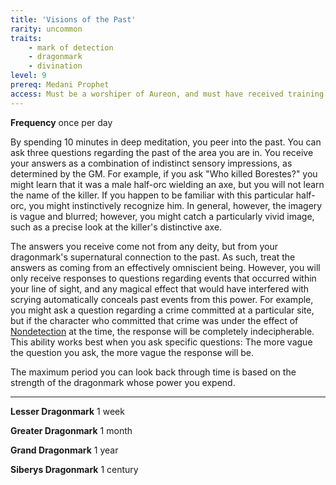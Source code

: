 ```yaml
---
title: 'Visions of the Past'
rarity: uncommon
traits:
    - mark of detection
    - dragonmark
    - divination
level: 9
prereq: Medani Prophet
access: Must be a worshiper of Aureon, and must have received training from the Voice of Aureon.
---
```


**Frequency** once per day

By spending 10 minutes in deep meditation, you peer into the past. You can ask three questions regarding the past of the area you are in. You receive your answers as a combination of indistinct sensory impressions, as determined by the GM. For example, if you ask "Who killed Borestes?" you might learn that it was a male half-orc wielding an axe, but you will not learn the name of the killer. If you happen to be familiar with this particular half-orc, you might instinctively recognize him. In general, however, the imagery is vague and blurred; however, you might catch a particularly vivid image, such as a precise look at the killer's distinctive axe.

The answers you receive come not from any deity, but from your dragonmark's supernatural connection to the past. As such, treat the answers as coming from an effectively omniscient being. However, you will only receive responses to questions regarding events that occurred within your line of sight, and any magical effect that would have interfered with scrying automatically conceals past events from this power. For example, you might ask a question regarding a crime committed at a particular site, but if the character who committed that crime was under the effect of [Nondetection](https://2e.aonprd.com/Spells.aspx?ID=209) at the time, the response will be completely indecipherable. This ability works best when you ask specific questions: The more vague the question you ask, the more vague the response will be.

The maximum period you can look back through time is based on the strength of the dragonmark whose power you expend.

---

**Lesser Dragonmark** 1 week

**Greater Dragonmark** 1 month

**Grand Dragonmark** 1 year

**Siberys Dragonmark** 1 century
